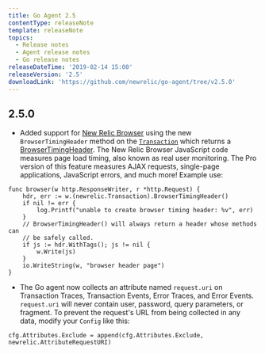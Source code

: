 ```yaml
---
title: Go Agent 2.5
contentType: releaseNote
template: releaseNote
topics:
  - Release notes
  - Agent release notes
  - Go release notes
releaseDateTime: '2019-02-14 15:00'
releaseVersion: '2.5'
downloadLink: 'https://github.com/newrelic/go-agent/tree/v2.5.0'
---
```


## 2.5.0

* Added support for [New Relic Browser](https://docs.newrelic.com/docs/browser) using the new `BrowserTimingHeader` method on the [`Transaction`](https://godoc.org/github.com/newrelic/go-agent#Transaction) which returns a [BrowserTimingHeader](https://godoc.org/github.com/newrelic/go-agent#BrowserTimingHeader). The New Relic Browser JavaScript code measures page load timing, also known as real user monitoring. The Pro version of this feature measures AJAX requests, single-page applications, JavaScript errors, and much more! Example use:

```
func browser(w http.ResponseWriter, r *http.Request) {
    hdr, err := w.(newrelic.Transaction).BrowserTimingHeader()
    if nil != err {
        log.Printf("unable to create browser timing header: %v", err)
    }
    // BrowserTimingHeader() will always return a header whose methods can
    // be safely called.
    if js := hdr.WithTags(); js != nil {
        w.Write(js)
    }
    io.WriteString(w, "browser header page")
}
```

* The Go agent now collects an attribute named `request.uri` on Transaction Traces, Transaction Events, Error Traces, and Error Events. `request.uri` will never contain user, password, query parameters, or fragment. To prevent the request's URL from being collected in any data, modify your `Config` like this:

```
cfg.Attributes.Exclude = append(cfg.Attributes.Exclude, newrelic.AttributeRequestURI)
```
